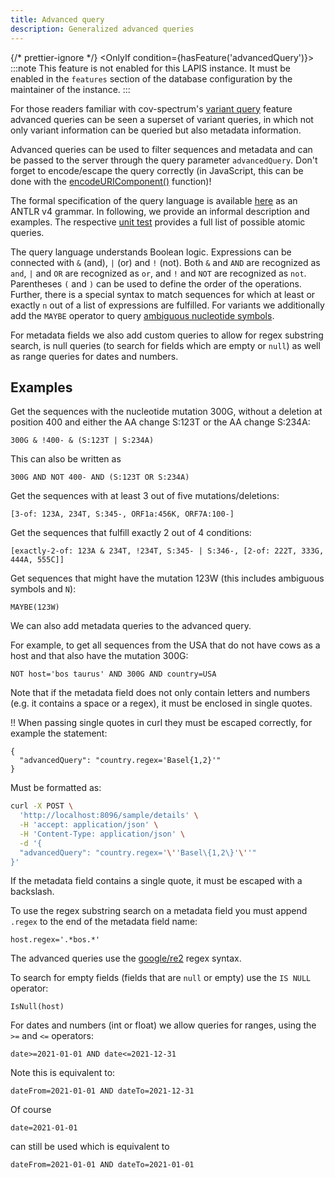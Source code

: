 ```yaml
---
title: Advanced query
description: Generalized advanced queries
---
```



{/* prettier-ignore */}
<OnlyIf condition={hasFeature('advancedQuery')}>
:::note
This feature is not enabled for this LAPIS instance.
It must be enabled in the `features` section of the database configuration by the maintainer of the instance.
:::
</OnlyIf>

For those readers familiar with cov-spectrum's [variant query](../concepts/variant-query) feature advanced queries can be
seen a superset of variant queries, in which not only variant information can be queried but also metadata information.

Advanced queries can be used to filter sequences and metadata and can be passed to the server through the query parameter
`advancedQuery`. Don't forget to encode/escape the query correctly (in JavaScript, this can be done with the
[encodeURIComponent()](https://developer.mozilla.org/en-US/docs/Web/JavaScript/Reference/Global_Objects/encodeURIComponent)
function)!

The formal specification of the query language is available
[here](https://github.com/GenSpectrum/LAPIS/blob/main/lapis/src/main/antlr/org/genspectrum/lapis/model/advancedqueryparser/AdvancedQuery.g4)
as an ANTLR v4 grammar.
In following, we provide an informal description and examples.
The respective
[unit test](https://github.com/GenSpectrum/LAPIS/blob/main/lapis/src/test/kotlin/org/genspectrum/lapis/model/AdvancedQueryFacadeTest.kt)
provides a full list of possible atomic queries.

The query language understands Boolean logic. Expressions can be connected with `&` (and), `|` (or) and `!` (not).
Both `&` and `AND` are recognized as `and`, `|` and `OR` are recognized as `or`, and `!` and `NOT` are recognized as `not`.
Parentheses `(` and `)` can be used to define the order of the operations. Further, there is a special syntax to match
sequences for which at least or exactly `n` out of a list of expressions are fulfilled. For variants we additionally add
the `MAYBE` operator to query [ambiguous nucleotide symbols](../concepts/ambiguous-symbols).

For metadata fields we also add custom queries to allow for regex substring search, is null queries (to search for fields
which are empty or `null`) as well as range queries for dates and numbers.

## Examples

Get the sequences with the nucleotide mutation 300G, without a deletion at position 400 and either the AA change S:123T
or the AA change S:234A:

```
300G & !400- & (S:123T | S:234A)
```

This can also be written as

```
300G AND NOT 400- AND (S:123T OR S:234A)
```

Get the sequences with at least 3 out of five mutations/deletions:

```
[3-of: 123A, 234T, S:345-, ORF1a:456K, ORF7A:100-]
```

Get the sequences that fulfill exactly 2 out of 4 conditions:

```
[exactly-2-of: 123A & 234T, !234T, S:345- | S:346-, [2-of: 222T, 333G, 444A, 555C]]
```

Get sequences that might have the mutation 123W (this includes ambiguous symbols and `N`):

```
MAYBE(123W)
```

We can also add metadata queries to the advanced query.

For example, to get all sequences from the USA that do not have cows as a host and that also have the mutation 300G:

```
NOT host='bos taurus' AND 300G AND country=USA
```

Note that if the metadata field does not only contain letters and numbers (e.g. it contains a space or a regex),
it must be enclosed in single quotes.

!! When passing single quotes in curl they must be escaped correctly, for example the statement:

```
{
  "advancedQuery": "country.regex='Basel{1,2}'"
}
```

Must be formatted as:

```bash
curl -X POST \
  'http://localhost:8096/sample/details' \
  -H 'accept: application/json' \
  -H 'Content-Type: application/json' \
  -d '{
  "advancedQuery": "country.regex='\''Basel\{1,2\}'\''"
}'
```

If the metadata field contains a single quote, it must be escaped with a backslash.

To use the regex substring search on a metadata field you must append `.regex` to the end of the metadata field name:

```
host.regex='.*bos.*'
```

The advanced queries use the [google/re2](https://github.com/google/re2/wiki/Syntax) regex syntax.

To search for empty fields (fields that are `null` or empty) use the `IS NULL` operator:

```
IsNull(host)
```

For dates and numbers (int or float) we allow queries for ranges, using the `>=` and `<=` operators:

```
date>=2021-01-01 AND date<=2021-12-31
```

Note this is equivalent to:

```
dateFrom=2021-01-01 AND dateTo=2021-12-31
```

Of course

```
date=2021-01-01
```

can still be used which is equivalent to

```
dateFrom=2021-01-01 AND dateTo=2021-01-01
```
